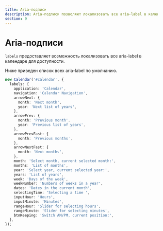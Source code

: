 ```yaml
---
title: Aria-подписи
description: Aria-подписи позволяют локализовать все aria-label в календаре для доступности.
section: 9
---
```


# Aria-подписи

`labels` предоставляет возможность локализовать все aria-label в календаре для доступности.

Ниже приведен список всех aria-label по умолчанию.

```ts
new Calendar('#calendar', {
  labels: {
    application: 'Calendar',
    navigation: 'Calendar Navigation',
    arrowNext: {
      month: 'Next month',
      year: 'Next list of years',
    },
    arrowPrev: {
      month: 'Previous month',
      year: 'Previous list of years',
    },
    arrowPrevFast: {
      month: 'Previous months',
    },
    arrowNextFast: {
      month: 'Next months',
    },
    month: 'Select month, current selected month:',
    months: 'List of months',
    year: 'Select year, current selected year:',
    years: 'List of years',
    week: 'Days of the week',
    weekNumber: 'Numbers of weeks in a year',
    dates: 'Dates in the current month',
    selectingTime: 'Selecting a time ',
    inputHour: 'Hours',
    inputMinute: 'Minutes',
    rangeHour: 'Slider for selecting hours',
    rangeMinute: 'Slider for selecting minutes',
    btnKeeping: 'Switch AM/PM, current position:',
  },
});
```

